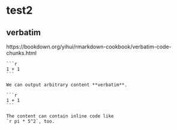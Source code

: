 # test2

## verbatim

https://bookdown.org/yihui/rmarkdown-cookbook/verbatim-code-chunks.html

````verbatim
```r
1 + 1
```
````

```` verbatim
We can output arbitrary content **verbatim**.

```r
1 + 1
```

The content can contain inline code like
`r pi * 5^2`, too.

````

